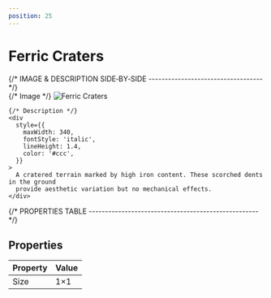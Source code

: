 ```yaml
---
position: 25
---
```


# Ferric Craters

<div
  style={{
    maxWidth: 720,
    margin: '0 auto',
    padding: '24px 16px',
  }}
>
  {/* IMAGE & DESCRIPTION SIDE‑BY‑SIDE ----------------------------------- */}
  <div
    style={{
      display: 'flex',
      gap: 24,
      flexWrap: 'wrap',
      alignItems: 'flex-start',
      justifyContent: 'center',
    }}
  >
    {/* Image */}
    <img
      src="https://image.mindustry-tool.com//docs/mindustry/blocks/floors/ferric-craters.p.png"
      alt="Ferric Craters"
      style={{
        width: 256,
        border: '2px solid #444',
        borderRadius: 8,
        imageRendering: 'pixelated',
      }}
    />

    {/* Description */}
    <div
      style={{
        maxWidth: 340,
        fontStyle: 'italic',
        lineHeight: 1.4,
        color: '#ccc',
      }}
    >
      A cratered terrain marked by high iron content. These scorched dents in the ground
      provide aesthetic variation but no mechanical effects.
    </div>
  </div>

  {/* PROPERTIES TABLE ---------------------------------------------------- */}
  <h2 id="properties" style={{ margin: '32px 0 12px' }}>Properties</h2>

  <table
    style={{
      width: '100%',
      borderCollapse: 'collapse',
      background: '#111',
      border: '1px solid #333',
      borderRadius: 8,
      overflow: 'hidden',
    }}
  >
    <thead>
      <tr style={{ background: '#1d1d1d' }}>
        <th style={{ padding: 10, borderBottom: '1px solid #333', textAlign: 'left', width: '45%' }}>
          Property
        </th>
        <th style={{ padding: 10, borderBottom: '1px solid #333', textAlign: 'left' }}>
          Value
        </th>
      </tr>
    </thead>
    <tbody>
      <tr>
        <td style={{ padding: 10, borderBottom: '1px solid #333', fontWeight: 500 }}>Size</td>
        <td style={{ padding: 10, borderBottom: '1px solid #333' }}>1×1</td>
      </tr>
    </tbody>
  </table>
</div>
